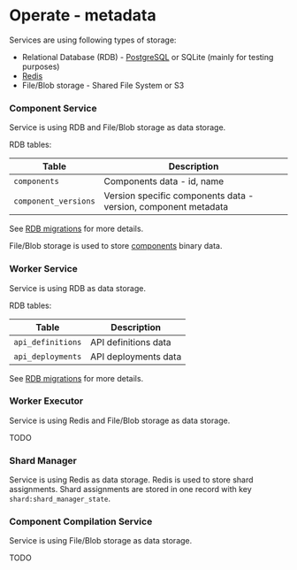 # Operate - metadata

Services are using following types of storage:

- Relational Database (RDB) - [PostgreSQL](https://www.postgresql.org/) or SQLite (mainly for testing purposes)
- [Redis](https://redis.io/)
- File/Blob storage - Shared File System or S3

### Component Service

Service is using RDB and File/Blob storage as data storage.

RDB tables:

| Table                 | Description                                                                     |
| ----------------------| ------------------------------------------------------------------------------- |
| `components`          | Components data - id, name                                                      |
| `component_versions`  | Version specific components data - version, component metadata                  |

See [RDB migrations](https://github.com/golemcloud/golem/blob/main/golem-component-service/db/migration) for more details.

File/Blob storage is used to store [components](concepts-components.mdx) binary data.

### Worker Service

Service is using RDB as data storage.

RDB tables:

| Table                | Description                                                                     |
| ---------------------| ------------------------------------------------------------------------------- |
| `api_definitions`    | API definitions data                                                            |
| `api_deployments`    | API deployments data                                                            |

See [RDB migrations](https://github.com/golemcloud/golem/blob/main/golem-worker-service/db/migration) for more details.

### Worker Executor

Service is using Redis and File/Blob storage as data storage.

TODO

### Shard Manager

Service is using Redis as data storage. Redis is used to store shard assignments.
Shard assignments are stored in one record with key `shard:shard_manager_state`.

### Component Compilation Service

Service is using File/Blob storage as data storage.

TODO
